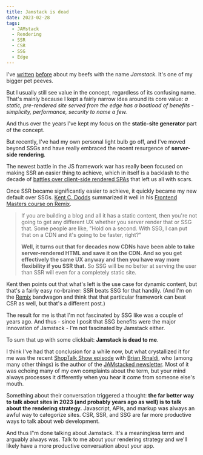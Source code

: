 ```yaml
---
title: Jamstack is dead
date: 2023-02-28
tags:
  - JAMstack
  - Rendering
  - SSR
  - CSR
  - SSG
  - Edge
---
```


I've [written] [before] about my beefs with the name _Jamstack_. It's one of my bigger pet peeves.

But I usually still see value in the concept, regardless of its confusing name.
That's mainly because I kept a fairly narrow idea around its core value:
_a static, pre-rendered site served from the edge has a boatload of benefits - simplicity, performance, security to name a few._

And thus over the years I've kept my focus on the **static-site generator** part of the concept.

But recently, I've had my own personal light bulb go off, and I've moved beyond SSGs and have really embraced the recent resurgence of **server-side rendering**.

The newest battle in the JS framework war has really been focused on making SSR an easier thing to achieve,
which in itself is a backlash to the decade of [battles over client-side rendered SPAs] that left us all with scars.

Once SSR became significantly easier to achieve, it quickly became my new default over SSGs.
[Kent C. Dodds] summarized it well in his [Frontend Masters course on Remix].

> If you are building a blog and all it has a static content, then you're not going to get any different UX whether you server render that or SSG that.
> Some people are like, "Hold on a second. With SSG, I can put that on a CDN and it's going to be faster, right?"
>
> **Well, it turns out that for decades now CDNs have been able to take server-rendered HTML and save it on the CDN.
> And so you get effectively the same UX anyway and then you have way more flexibility if you SSR that.**
> So SSG will be no better at serving the user than SSR will even for a completely static site.

Kent then points out that what's left is the use case for dynamic content, but that's a fairly easy no-brainer:
SSR beats SSG for that handily.
(And I'm on the [Remix] bandwagon and think that that particular framework can beat CSR as well, but that's a different post.)

The result for me is that I'm not fascinated by SSG like was a couple of years ago.
And thus - since I posit that SSG benefits were the major innovation of Jamstack - I'm not fascinated by Jamstack either.

To sum that up with some clickbait: **Jamstack is dead to me**.

I think I've had that conclusion for a while now, but what crystallized it for me was the recent [ShopTalk Show episode] with [Brian Rinaldi],
who (among many other things) is the author of the [JAMstacked newsletter].
Most of it was echoing many of my own complaints about the term, but your mind always processes it differently when you hear it come from someone else's mouth.

Something about their conversation triggered a thought: **the far better way to talk about sites in 2023 (and probably years ago as well) is to talk about the rendering strategy.**
Javascript, APIs, and markup was always an awful way to categorize sites. CSR, SSR, and SSG are far more productive ways to talk about web development.

And thus I"m done talking about Jamstack. It's a meaningless term and arguably always was.
Talk to me about your rendering strategy and we'll likely have a more productive conversation about your app.

[written]: jamstack-identity-crisis
[before]: jamstack-definition-without-the-edge
[Remix]: https://remix.run
[battles over client-side rendered SPAs]: https://infrequently.org/2023/02/the-market-for-lemons
[Kent C. Dodds]: https://kentcdodds.com
[Frontend Masters course on Remix]: https://frontendmasters.com/courses/remix
[ShopTalk Show episode]: https://shoptalkshow.com/554/
[Brian Rinaldi]: https://remotesynthesis.com
[JAMstacked newsletter]: https://jamstack.email
